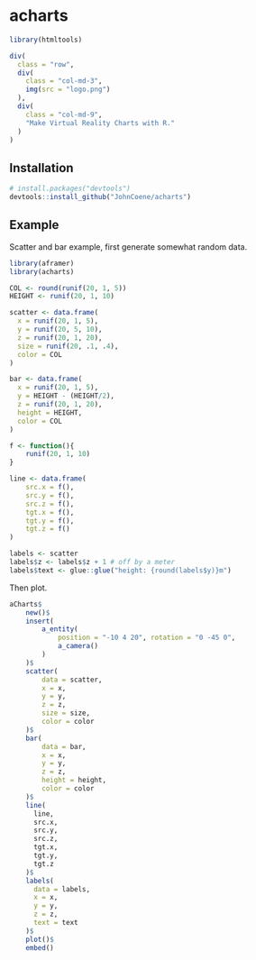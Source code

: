 # acharts

```r
library(htmltools)
```

```r
div(
  class = "row",
  div(
    class = "col-md-3",
    img(src = "logo.png")
  ),
  div(
    class = "col-md-9",
    "Make Virtual Reality Charts with R."
  )
)
```

## Installation

``` r
# install.packages("devtools")
devtools::install_github("JohnCoene/acharts")
```
## Example

Scatter and bar example, first generate somewhat random data.

```r
library(aframer)
library(acharts)

COL <- round(runif(20, 1, 5))
HEIGHT <- runif(20, 1, 10)

scatter <- data.frame(
  x = runif(20, 1, 5),
  y = runif(20, 5, 10),
  z = runif(20, 1, 20),
  size = runif(20, .1, .4),
  color = COL
)

bar <- data.frame(
  x = runif(20, 1, 5),
  y = HEIGHT - (HEIGHT/2),
  z = runif(20, 1, 20),
  height = HEIGHT,
  color = COL
)

f <- function(){
    runif(20, 1, 10)
}

line <- data.frame(
    src.x = f(),
    src.y = f(),
    src.z = f(),
    tgt.x = f(),
    tgt.y = f(),
    tgt.z = f()
)

labels <- scatter
labels$z <- labels$z + 1 # off by a meter
labels$text <- glue::glue("height: {round(labels$y)}m")
```

Then plot.

```r
aCharts$
    new()$
    insert(
        a_entity(
            position = "-10 4 20", rotation = "0 -45 0",
            a_camera()
        )
    )$
    scatter( 
        data = scatter, 
        x = x, 
        y = y, 
        z = z,
        size = size,
        color = color
    )$
    bar(
        data = bar,
        x = x,
        y = y,
        z = z,
        height = height,
        color = color
    )$
    line(
      line, 
      src.x, 
      src.y, 
      src.z, 
      tgt.x,
      tgt.y,
      tgt.z
    )$
    labels(
      data = labels,
      x = x,
      y = y,
      z = z,
      text = text
    )$
    plot()$
    embed()
```
